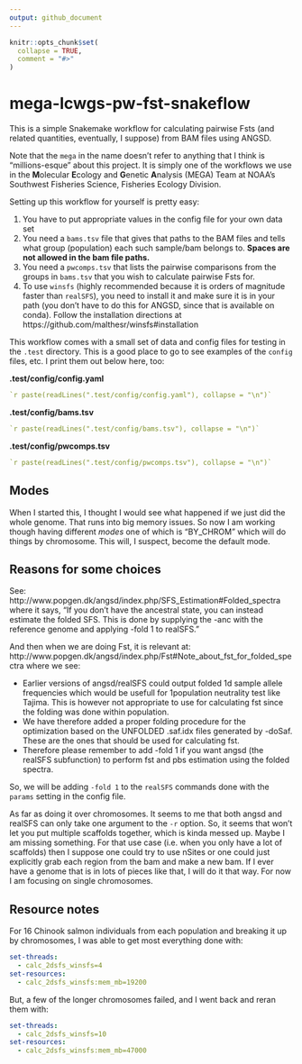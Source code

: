 ```yaml
---
output: github_document
---
```


<!-- README.md is generated from README.Rmd. Please edit that file -->

```r
knitr::opts_chunk$set(
  collapse = TRUE,
  comment = "#>"
)
```

# mega-lcwgs-pw-fst-snakeflow

<!-- badges: start -->
<!-- badges: end -->

This is a simple Snakemake workflow for calculating pairwise Fsts (and related
quantities, eventually, I suppose) from BAM files using ANGSD.

Note that the `mega` in the name doesn't refer to anything that I think is
"millions-esque" about this project.  It is simply one of the workflows we use in
the **M**olecular **E**cology and **G**enetic **A**nalysis (MEGA) Team at
NOAA's Southwest Fisheries Science, Fisheries Ecology Division.

Setting up this workflow for yourself is pretty easy:

1. You have to put appropriate values in the config file for your
own data set
2. You need a `bams.tsv` file that gives that paths to the BAM files
and tells what group (population) each such sample/bam belongs to.
**Spaces are not allowed in the bam file paths.**
3. You need a `pwcomps.tsv` that lists the pairwise comparisons
from the groups in `bams.tsv` that you wish to calculate pairwise
Fsts for.
4. To use `winsfs` (highly recommended because it is orders of magnitude faster
than `realSFS`), you need to install it and make sure it is in your path (you don't
have to do this for ANGSD, since that is available on conda).  Follow the installation
directions at https://github.com/malthesr/winsfs#installation


This workflow comes with a small set of data and config files for testing in the
`.test` directory.  This is a good place to go to see examples of the `config` files,
etc.  I print them out below here, too:

**.test/config/config.yaml**
```yaml
`r paste(readLines(".test/config/config.yaml"), collapse = "\n")`
```

**.test/config/bams.tsv**
```yaml
`r paste(readLines(".test/config/bams.tsv"), collapse = "\n")`
```

**.test/config/pwcomps.tsv**
```yaml
`r paste(readLines(".test/config/pwcomps.tsv"), collapse = "\n")`
```

## Modes

When I started this, I thought I would see what happened if we just did the
whole genome.  That runs into big memory issues.  So now I am working
though having different _modes_ one of which is "BY_CHROM" which will do
things by chromosome.  This will, I suspect, become the default mode.

## Reasons for some choices

See: http://www.popgen.dk/angsd/index.php/SFS_Estimation#Folded_spectra where it says,
"If you don't have the ancestral state, you can instead estimate the folded SFS. This is done by supplying the -anc with the reference genome and applying -fold 1 to realSFS."

And then when we are doing Fst, it is relevant at:
http://www.popgen.dk/angsd/index.php/Fst#Note_about_fst_for_folded_spectra
where we see:

* Earlier versions of angsd/realSFS could output folded 1d sample allele frequencies which would be usefull for 1population neutrality test like Tajima. This is however not appropriate to use for calculating fst since the folding was done within population.
* We have therefore added a proper folding procedure for the optimization based on the UNFOLDED .saf.idx files generated by -doSaf. These are the ones that should be used for calculating fst.
* Therefore please remember to add -fold 1 if you want angsd (the realSFS subfunction) to perform fst and pbs estimation using the folded spectra.

So, we will be adding `-fold 1` to the `realSFS` commands done with the
`params` setting in the config file. 

As far as doing it over chromosomes.  It seems to me that both angsd and realSFS can only take one argument
to the `-r` option.  So, it seems that won't let you put multiple scaffolds together, which is kinda
messed up.  Maybe I am missing something.  For that use case (i.e. when you only have a lot of scaffolds)
then I suppose one could try to use nSites or one could just explicitly grab each region from the bam and
make a new bam.  If I ever have a genome that is in lots of pieces like that, I will do it that way.  For
now I am focusing on single chromosomes.  

## Resource notes

For 16 Chinook salmon individuals from each population and breaking it up by chromosomes,
I was able to get most everything done with:
```yaml
set-threads:
  - calc_2dsfs_winsfs=4
set-resources:
  - calc_2dsfs_winsfs:mem_mb=19200
```

But, a few of the longer chromosomes failed, and I went back and reran them
with:
```yaml
set-threads:
  - calc_2dsfs_winsfs=10
set-resources:
  - calc_2dsfs_winsfs:mem_mb=47000
```
